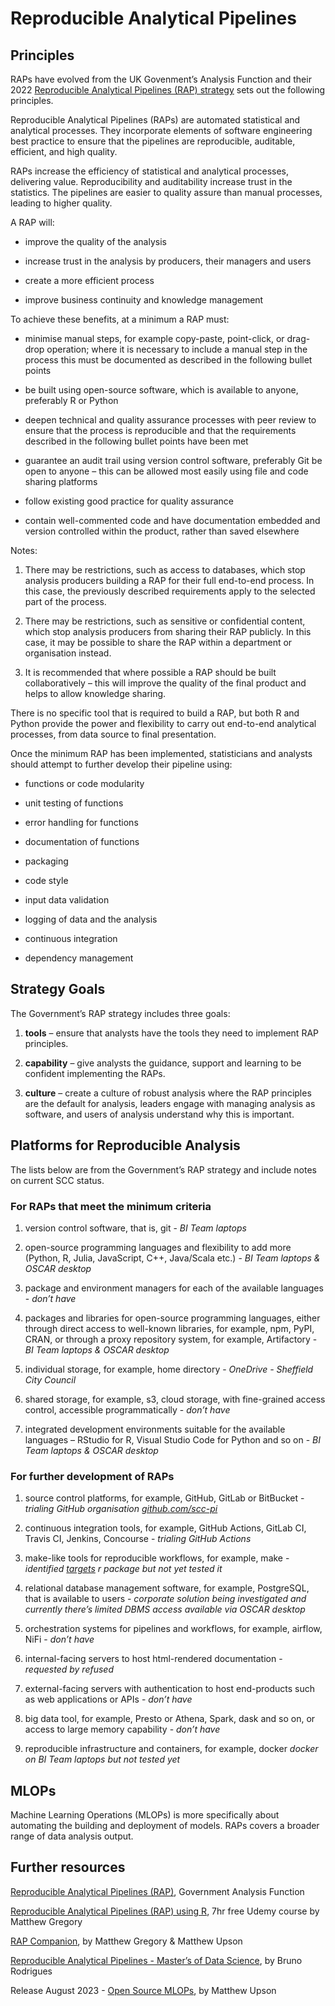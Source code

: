 # Reproducible Analytical Pipelines {#rap}

## Principles

RAPs have evolved from the UK Govenment's Analysis Function and their 2022 [Reproducible Analytical Pipelines (RAP) strategy](https://analysisfunction.civilservice.gov.uk/policy-store/reproducible-analytical-pipelines-strategy/) sets out the following principles.

Reproducible Analytical Pipelines (RAPs) are automated statistical and analytical processes. They incorporate elements of software engineering best practice to ensure that the pipelines are reproducible, auditable, efficient, and high quality.  

RAPs increase the efficiency of statistical and analytical processes, delivering value. Reproducibility and auditability increase trust in the statistics. The pipelines are easier to quality assure than manual processes, leading to higher quality.

A RAP will:

* improve the quality of the analysis  

* increase trust in the analysis by producers, their managers and users  

* create a more efficient process  

* improve business continuity and knowledge management  

To achieve these benefits, at a minimum a RAP must:

* minimise manual steps, for example copy-paste, point-click, or drag-drop operation; where it is necessary to include a manual step in the process this must be documented as described in the following bullet points  

* be built using open-source software, which is available to anyone, preferably R or Python  

* deepen technical and quality assurance processes with peer review to ensure that the process is reproducible and that the requirements described in the following bullet points have been met  

* guarantee an audit trail using version control software, preferably Git
be open to anyone – this can be allowed most easily using file and code sharing platforms  

* follow existing good practice for quality assurance  

* contain well-commented code and have documentation embedded and version controlled within the product, rather than saved elsewhere

Notes:

1. There may be restrictions, such as access to databases, which stop analysis producers building a RAP for their full end-to-end process. In this case, the previously described requirements apply to the selected part of the process.  

1. There may be restrictions, such as sensitive or confidential content, which stop analysis producers from sharing their RAP publicly. In this case, it may be possible to share the RAP within a department or organisation instead.  

1. It is recommended that where possible a RAP should be built collaboratively – this will improve the quality of the final product and helps to allow knowledge sharing.  

There is no specific tool that is required to build a RAP, but both R and Python provide the power and flexibility to carry out end-to-end analytical processes, from data source to final presentation.

Once the minimum RAP has been implemented, statisticians and analysts should attempt to further develop their pipeline using:

* functions or code modularity  

* unit testing of functions  

* error handling for functions  

* documentation of functions  

* packaging  

* code style  

* input data validation  

* logging of data and the analysis  

* continuous integration  

* dependency management  

## Strategy Goals  

The Government's RAP strategy includes three goals:  

1. **tools** – ensure that analysts have the tools they need to implement RAP principles.  

1. **capability** – give analysts the guidance, support and learning to be confident implementing the RAPs.  

1. **culture** – create a culture of robust analysis where the RAP principles are the default for analysis, leaders engage with managing analysis as software, and users of analysis understand why this is important.


## Platforms for Reproducible Analysis

The lists below are from the Government's RAP strategy and include notes on current SCC status.  

### For RAPs that meet the minimum criteria  

1. version control software, that is, git - *BI Team laptops*  

1. open-source programming languages and flexibility to add more (Python, R, Julia, JavaScript, C++, Java/Scala etc.) - *BI Team laptops & OSCAR desktop*  

1. package and environment managers for each of the available languages - *don't have*

1. packages and libraries for open-source programming languages, either through direct access to well-known libraries, for example, npm, PyPI, CRAN, or through a proxy repository system, for example, Artifactory   - *BI Team laptops & OSCAR desktop*

1. individual storage, for example, home directory  - *OneDrive - Sheffield City Council* 

1. shared storage, for example, s3, cloud storage, with fine-grained access control, accessible programmatically  - *don't have*  

1. integrated development environments suitable for the available languages – RStudio for R, Visual Studio Code for Python and so on - *BI Team laptops & OSCAR desktop*  

### For further development of RAPs  

1. source control platforms, for example, GitHub, GitLab or BitBucket - *trialing GitHub organisation [github.com/scc-pi](github.com/scc-pi)*  

1. continuous integration tools, for example, GitHub Actions, GitLab CI, Travis CI, Jenkins, Concourse - *trialing GitHub Actions*  

1. make-like tools for reproducible workflows, for example, make - *identified [targets](https://books.ropensci.org/targets/) r package but not yet tested it*  

1. relational database management software, for example, PostgreSQL, that is available to users - *corporate solution being investigated and currently there's limited DBMS access available via OSCAR desktop*  

1. orchestration systems for pipelines and workflows, for example, airflow, NiFi - *don't have*  

1. internal-facing servers to host html-rendered documentation - *requested by refused*  

1. external-facing servers with authentication to host end-products such as web applications or APIs - *don't have*    

1. big data tool, for example, Presto or Athena, Spark, dask and so on, or access to large memory capability - *don't have*    

1. reproducible infrastructure and containers, for example, docker *docker on BI Team laptops but not tested yet*   

## MLOPs

Machine Learning Operations (MLOPs) is more specifically about automating the building and deployment of models. RAPs covers a broader range of data analysis output.   

## Further resources

[Reproducible Analytical Pipelines (RAP)](https://analysisfunction.civilservice.gov.uk/support/reproducible-analytical-pipelines/), Government Analysis Function  

[Reproducible Analytical Pipelines (RAP) using R](https://www.udemy.com/course/reproducible-analytical-pipelines/), 7hr free Udemy course by Matthew Gregory  

[RAP Companion](https://ukgovdatascience.github.io/rap_companion/), by Matthew Gregory & Matthew Upson  

[Reproducible Analytical Pipelines - Master’s of Data Science](https://rap4mads.eu/), by Bruno Rodrigues  

Release August 2023 - [Open Source MLOPs](https://www.amazon.co.uk/Open-Source-MLOPs-Automation-Pipelines-ebook/dp/B0BJ5791TK/ref=sr_1_1?crid=1MU50QRTECXIZ&keywords=Open+Source+MLOPs&qid=1677872361&s=books&sprefix=open+source+mlops%2Cstripbooks%2C172&sr=1-1), by Matthew Upson  

